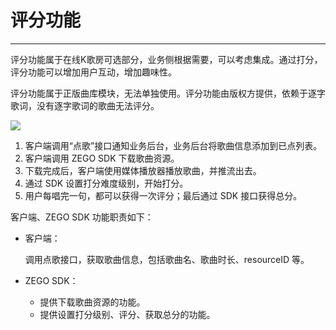 # 评分功能

---

评分功能属于在线K歌房可选部分，业务侧根据需要，可以考虑集成。通过打分，评分功能可以增加用户互动，增加趣味性。

评分功能属于正版曲库模块，无法单独使用。评分功能由版权方提供，依赖于逐字歌词，没有逐字歌词的歌曲无法评分。


<Frame width="512" height="auto" caption="">
  <img src="https://storage.zego.im/sdk-doc/Pics/GoEnjoy/online_KTV/online_ktv_score.png" />
</Frame>

1. 客户端调用“点歌”接口通知业务后台，业务后台将歌曲信息添加到已点列表。
2. 客户端调用 ZEGO SDK 下载歌曲资源。
3. 下载完成后，客户端使用媒体播放器播放歌曲，并推流出去。
4. 通过 SDK 设置打分难度级别，开始打分。
5. 用户每唱完一句，都可以获得一次评分；最后通过 SDK 接口获得总分。

客户端、ZEGO SDK 功能职责如下：

- 客户端：

    调用点歌接口，获取歌曲信息，包括歌曲名、歌曲时长、resourceID 等。

- ZEGO SDK：

    - 提供下载歌曲资源的功能。
    - 提供设置打分级别、评分、获取总分的功能。
